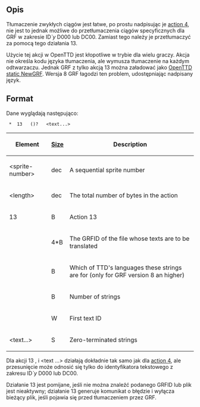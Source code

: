 {{pl/Development/NewGRF/inne strony|en=newgrf-specs.tt-wiki.net/wiki/Action13|pl=pl/Development/NewGRF/NFO Specs/Action13}}
<!--[[Category:Artykuły w języku polskim/Pl]]-->
<!--{{-}}<br>{{ambox | text = w trakcie edycji.}}-->

==Opis==
{{pl/Development/NewGRF/ottdp|0.6|2.6|ttdprev=r857}}
Tłumaczenie zwykłych ciągów jest łatwe, po prostu nadpisując je [[pl/Development/NewGRF/NFO Specs/Action4|action 4]], nie jest to jednak możliwe do przetłumaczenia ciągów specyficznych dla GRF w zakresie ID''`y'' D000 lub DC00. Zamiast tego należy je przetłumaczyć za pomocą tego działania 13.

{{pl/Development/NewGRF/ottd|}}Użycie tej akcji w OpenTTD jest kłopotliwe w trybie dla wielu graczy. Akcja nie określa kodu języka tłumaczenia, ale wymusza tłumaczenie na każdym odtwarzaczu. Jednak GRF z tylko akcją 13 można załadować jako [[en/OpenTTD static NewGRF|OpenTTD static NewGRF]]. {{pl/Development/NewGRF/grfFrom|8}} Wersja 8 GRF łagodzi ten problem, udostępniając nadpisany język.

== Format ==

Dane wyglądają następująco:

 <sprite-number> * <length> 13 <feature> <GRFID> (<language-id>)? <num-ent> <offset> <text...>

{|
|-
!'''Element'''
![[pl/Development/NewGRF/NFO Specs/GRFActionsDetailed|'''Size''']]
!'''Description'''
|-
|&lt;sprite-number&gt;
|dec
|A sequential sprite number
|-
|&lt;length&gt;
|dec
|The total number of bytes in the action
|-
|13
|B
|Action 13
|-
|<GRFID>
|4*B
|The GRFID of the file whose texts are to be translated
|-
|<language-id>
|B
|{{pl/Development/NewGRF/grfFrom|8}} Which of TTD's languages these strings are for (only for GRF version 8 an higher)
|-
|<num-ent>
|B
|Number of strings
|-
|<offset>
|W
|First text ID
|-
|<text...>
|S
|Zero-terminated strings
|}


Dla akcji 13 <num-ent>, <offset> i <text ...> działają dokładnie tak samo jak dla [[en/Action4|action 4]], ale przesunięcie może odnosić się tylko do identyfikatora tekstowego z zakresu ID''`y'' D000 lub DC00.

Działanie 13 jest pomijane, jeśli nie można znaleźć podanego GRFID lub plik jest nieaktywny; działanie 13 generuje komunikat o błędzie i wyłącza bieżący plik, jeśli pojawia się przed tłumaczeniem przez GRF.